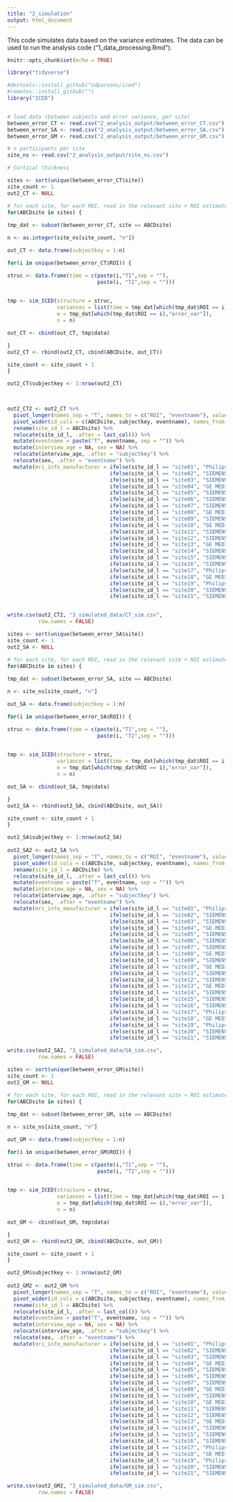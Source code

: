 ```yaml
---
title: "2_simulation"
output: html_document
---
```


This code simulates data based on the variance estimates. The data can be used to run the analysis code ("1_data_processing.Rmd").

```r

knitr::opts_chunk$set(echo = TRUE)

library("tidyverse")

#devtools::install_github("sdparsons/iced")
#remotes::install_github("")
library("ICED")


# load data (between subjects and error variance, per site)
between_error_CT <- read.csv("2_analysis_output/between_error_CT.csv")
between_error_SA <- read.csv("2_analysis_output/between_error_SA.csv")
between_error_GM <- read.csv("2_analysis_output/between_error_GM.csv")

# n participants per site
site_ns <- read.csv("2_analysis_output/site_ns.csv")

```


```r
# Cortical thickness

sites <- sort(unique(between_error_CT$site))
site_count <- 1
out2_CT <- NULL

# for each site, for each ROI, read in the relevant site + ROI estimates of between subjects and error variance and simulate data based on this, for the n participants in that site
for(ABCDsite in sites) {
  
tmp_dat <- subset(between_error_CT, site == ABCDsite)

n <- as.integer(site_ns[site_count, "n"])

out_CT <- data.frame(subjectkey = 1:n)

for(i in unique(between_error_CT$ROI)) {

struc <- data.frame(time = c(paste(i,"T1",sep = ""),
                             paste(i, "T2",sep = "")))  
  

tmp <- sim_ICED(structure = struc,
                variances = list(time = tmp_dat[which(tmp_dat$ROI == i),"time_var"],
                e = tmp_dat[which(tmp_dat$ROI == i),"error_var"]), 
                n = n)

out_CT <- cbind(out_CT, tmp$data)

}
out2_CT <- rbind(out2_CT, cbind(ABCDsite, out_CT))

site_count <- site_count + 1
}

out2_CT$subjectkey <- 1:nrow(out2_CT)
 


out2_CT2 <- out2_CT %>%
  pivot_longer(names_sep = "T", names_to = c("ROI", "eventname"), values_to = "size", cols = 3:ncol(.)) %>%
  pivot_wider(id_cols = c(ABCDsite, subjectkey, eventname), names_from = ROI, values_from = size) %>%
  rename(site_id_l = ABCDsite) %>%
  relocate(site_id_l, .after = last_col()) %>%
  mutate(eventname = paste("T", eventname, sep = "")) %>%
  mutate(interview_age = NA, sex = NA) %>%
  relocate(interview_age, .after = "subjectkey") %>%
  relocate(sex, .after = "eventname") %>%
  mutate(mri_info_manufacturer = ifelse(site_id_l == "site01", "Philips Medical Systems",
                                 ifelse(site_id_l == "site02", "SIEMENS",
                                 ifelse(site_id_l == "site03", "SIEMENS",
                                 ifelse(site_id_l == "site04", "GE MEDICAL SYSTEMS",
                                 ifelse(site_id_l == "site05", "SIEMENS",
                                 ifelse(site_id_l == "site06", "SIEMENS",
                                 ifelse(site_id_l == "site07", "SIEMENS",
                                 ifelse(site_id_l == "site08", "GE MEDICAL SYSTEMS",
                                 ifelse(site_id_l == "site09", "SIEMENS",
                                 ifelse(site_id_l == "site10", "GE MEDICAL SYSTEMS",
                                 ifelse(site_id_l == "site11", "SIEMENS",
                                 ifelse(site_id_l == "site12", "SIEMENS",
                                 ifelse(site_id_l == "site13", "GE MEDICAL SYSTEMS",
                                 ifelse(site_id_l == "site14", "SIEMENS",
                                 ifelse(site_id_l == "site15", "SIEMENS",
                                 ifelse(site_id_l == "site16", "SIEMENS",
                                 ifelse(site_id_l == "site17", "Philips Medical Systems",
                                 ifelse(site_id_l == "site18", "GE MEDICAL SYSTEMS",
                                 ifelse(site_id_l == "site19", "Philips Medical Systems",
                                 ifelse(site_id_l == "site20", "SIEMENS",
                                 ifelse(site_id_l == "site21", "SIEMENS", NA))))))))))))))))))))))


write.csv(out2_CT2, "3_simulated_data/CT_sim.csv",
          row.names = FALSE)

```

```r
sites <- sort(unique(between_error_SA$site))
site_count <- 1
out2_SA <- NULL

# for each site, for each ROI, read in the relevant site + ROI estimates of between subjects and error variance and simulate data based on this, for the n participants in that site
for(ABCDsite in sites) {
  
tmp_dat <- subset(between_error_SA, site == ABCDsite)

n <- site_ns[site_count, "n"]

out_SA <- data.frame(subjectkey = 1:n)

for(i in unique(between_error_SA$ROI)) {

struc <- data.frame(time = c(paste(i,"T1",sep = ""),
                             paste(i, "T2",sep = "")))  
  

tmp <- sim_ICED(structure = struc,
                variances = list(time = tmp_dat[which(tmp_dat$ROI == i),"time_var"],
                e = tmp_dat[which(tmp_dat$ROI == i),"error_var"]), 
                n = n)

out_SA <- cbind(out_SA, tmp$data)

}
out2_SA <- rbind(out2_SA, cbind(ABCDsite, out_SA))

site_count <- site_count + 1
}

out2_SA$subjectkey <- 1:nrow(out2_SA)
 
out2_SA2 <- out2_SA %>%
  pivot_longer(names_sep = "T", names_to = c("ROI", "eventname"), values_to = "size", cols = 3:ncol(.)) %>%
  pivot_wider(id_cols = c(ABCDsite, subjectkey, eventname), names_from = ROI, values_from = size) %>%
  rename(site_id_l = ABCDsite) %>%
  relocate(site_id_l, .after = last_col()) %>%
  mutate(eventname = paste("T", eventname, sep = "")) %>%
  mutate(interview_age = NA, sex = NA) %>%
  relocate(interview_age, .after = "subjectkey") %>%
  relocate(sex, .after = "eventname") %>%
  mutate(mri_info_manufacturer = ifelse(site_id_l == "site01", "Philips Medical Systems",
                                 ifelse(site_id_l == "site02", "SIEMENS",
                                 ifelse(site_id_l == "site03", "SIEMENS",
                                 ifelse(site_id_l == "site04", "GE MEDICAL SYSTEMS",
                                 ifelse(site_id_l == "site05", "SIEMENS",
                                 ifelse(site_id_l == "site06", "SIEMENS",
                                 ifelse(site_id_l == "site07", "SIEMENS",
                                 ifelse(site_id_l == "site08", "GE MEDICAL SYSTEMS",
                                 ifelse(site_id_l == "site09", "SIEMENS",
                                 ifelse(site_id_l == "site10", "GE MEDICAL SYSTEMS",
                                 ifelse(site_id_l == "site11", "SIEMENS",
                                 ifelse(site_id_l == "site12", "SIEMENS",
                                 ifelse(site_id_l == "site13", "GE MEDICAL SYSTEMS",
                                 ifelse(site_id_l == "site14", "SIEMENS",
                                 ifelse(site_id_l == "site15", "SIEMENS",
                                 ifelse(site_id_l == "site16", "SIEMENS",
                                 ifelse(site_id_l == "site17", "Philips Medical Systems",
                                 ifelse(site_id_l == "site18", "GE MEDICAL SYSTEMS",
                                 ifelse(site_id_l == "site19", "Philips Medical Systems",
                                 ifelse(site_id_l == "site20", "SIEMENS",
                                 ifelse(site_id_l == "site21", "SIEMENS", NA))))))))))))))))))))))

write.csv(out2_SA2, "3_simulated_data/SA_sim.csv",
          row.names = FALSE)

```

```r
sites <- sort(unique(between_error_GM$site))
site_count <- 1
out2_GM <- NULL

# for each site, for each ROI, read in the relevant site + ROI estimates of between subjects and error variance and simulate data based on this, for the n participants in that site
for(ABCDsite in sites) {
  
tmp_dat <- subset(between_error_GM, site == ABCDsite)

n <- site_ns[site_count, "n"]

out_GM <- data.frame(subjectkey = 1:n)

for(i in unique(between_error_GM$ROI)) {

struc <- data.frame(time = c(paste(i,"T1",sep = ""),
                             paste(i, "T2",sep = "")))  
  

tmp <- sim_ICED(structure = struc,
                variances = list(time = tmp_dat[which(tmp_dat$ROI == i),"time_var"],
                e = tmp_dat[which(tmp_dat$ROI == i),"error_var"]), 
                n = n)

out_GM <- cbind(out_GM, tmp$data)

}
out2_GM <- rbind(out2_GM, cbind(ABCDsite, out_GM))

site_count <- site_count + 1
}

out2_GM$subjectkey <- 1:nrow(out2_GM)
 
out2_GM2 <- out2_GM %>%
  pivot_longer(names_sep = "T", names_to = c("ROI", "eventname"), values_to = "size", cols = 3:ncol(.)) %>%
  pivot_wider(id_cols = c(ABCDsite, subjectkey, eventname), names_from = ROI, values_from = size) %>%
  rename(site_id_l = ABCDsite) %>%
  relocate(site_id_l, .after = last_col()) %>%
  mutate(eventname = paste("T", eventname, sep = "")) %>%
  mutate(interview_age = NA, sex = NA) %>%
  relocate(interview_age, .after = "subjectkey") %>%
  relocate(sex, .after = "eventname") %>%
  mutate(mri_info_manufacturer = ifelse(site_id_l == "site01", "Philips Medical Systems",
                                 ifelse(site_id_l == "site02", "SIEMENS",
                                 ifelse(site_id_l == "site03", "SIEMENS",
                                 ifelse(site_id_l == "site04", "GE MEDICAL SYSTEMS",
                                 ifelse(site_id_l == "site05", "SIEMENS",
                                 ifelse(site_id_l == "site06", "SIEMENS",
                                 ifelse(site_id_l == "site07", "SIEMENS",
                                 ifelse(site_id_l == "site08", "GE MEDICAL SYSTEMS",
                                 ifelse(site_id_l == "site09", "SIEMENS",
                                 ifelse(site_id_l == "site10", "GE MEDICAL SYSTEMS",
                                 ifelse(site_id_l == "site11", "SIEMENS",
                                 ifelse(site_id_l == "site12", "SIEMENS",
                                 ifelse(site_id_l == "site13", "GE MEDICAL SYSTEMS",
                                 ifelse(site_id_l == "site14", "SIEMENS",
                                 ifelse(site_id_l == "site15", "SIEMENS",
                                 ifelse(site_id_l == "site16", "SIEMENS",
                                 ifelse(site_id_l == "site17", "Philips Medical Systems",
                                 ifelse(site_id_l == "site18", "GE MEDICAL SYSTEMS",
                                 ifelse(site_id_l == "site19", "Philips Medical Systems",
                                 ifelse(site_id_l == "site20", "SIEMENS",
                                 ifelse(site_id_l == "site21", "SIEMENS", NA))))))))))))))))))))))

write.csv(out2_GM2, "3_simulated_data/GM_sim.csv",
          row.names = FALSE)

```

